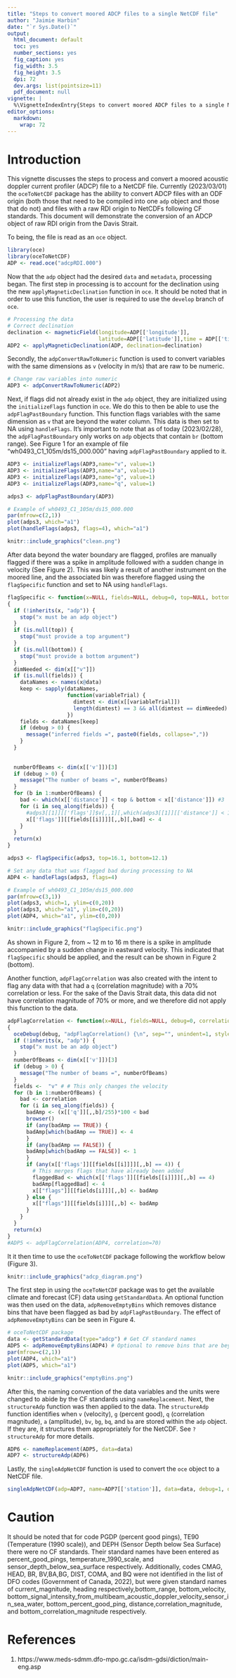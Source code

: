 ```yaml
---
title: "Steps to convert moored ADCP files to a single NetCDF file"
author: "Jaimie Harbin"
date: "`r Sys.Date()`"
output:
  html_document: default
  toc: yes
  number_sections: yes
  fig_caption: yes
  fig_width: 3.5
  fig_height: 3.5
  dpi: 72
  dev.args: list(pointsize=11)
  pdf_document: null
vignette: |
  %\VignetteIndexEntry{Steps to convert moored ADCP files to a single NetCDF file} %\VignetteEncoding{UTF-8} %\VignetteEngine{knitr::rmarkdown}
editor_options:
  markdown:
    wrap: 72
---
```


# Introduction

This vignette discusses the steps to process and convert a moored acoustic doppler current profiler (ADCP) file to a NetCDF file. Currently (2023/03/01) the `oceToNetCDF` package has the ability to convert ADCP files with an ODF origin (both those that need to be compiled into one `adp` object and those that do not) and files with a raw RDI origin to NetCDFs following CF standards. This document will demonstrate the conversion of an ADCP object of raw RDI origin from the Davis Strait.

To being, the file is read as an `oce` object.

```r
library(oce)
library(oceToNetCDF)
ADP <- read.oce("adcpRDI.000")
```

Now that the `adp` object had the desired `data` and `metadata`, processing began. The first step in processing is to account for the declination using the new `applyMagneticDeclination` function in `oce`. It should be noted that in order to use this function, the user is required to use the `develop` branch of `oce`. 


```r
# Processing the data
# Correct declination
declination <- magneticField(longitude=ADP[['longitude']], 
                             latitude=ADP[['latitude']],time = ADP[['time']])$declination
ADP2 <- applyMagneticDeclination(ADP, declination=declination)
```

Secondly, the `adpConvertRawToNumeric` function is used to convert variables with the same dimensions as `v` (velocity in m/s) that are raw to be numeric. 

```r
# Change raw variables into numeric
ADP3 <- adpConvertRawToNumeric(ADP2)
```

Next, if flags did not already exist in the `adp` object, they are initialized using the `initializeFlags` function in `oce`. We do this to then be able to use the `adpFlagPastBoundary` function. This function flags variables with the same dimension as `v` that are beyond the water column. This data is then set to NA using `handleFlags`. It's important to note that as of today (2023/02/28), the `adpFlagPastBoundary` only works on `adp` objects that contain `br` (bottom range). See Figure 1 for an example of file "wh0493_C1_105m/ds15_000.000" having `adpFlagPastBoundary` applied to it.

```r
ADP3 <- initializeFlags(ADP3,name="v", value=1)
ADP3 <- initializeFlags(ADP3,name="a", value=1)
ADP3 <- initializeFlags(ADP3,name="g", value=1)
ADP3 <- initializeFlags(ADP3,name="q", value=1)

adps3 <- adpFlagPastBoundary(ADP3)

# Example of wh0493_C1_105m/ds15_000.000
par(mfrow=c(2,1))
plot(adps3, which="a1")
plot(handleFlags(adps3, flags=4), which="a1")
```


```r
knitr::include_graphics("clean.png")
```

\pagebreak

After data beyond the water boundary are flagged, profiles are manually flagged if there was a spike in amplitude followed with a sudden change in velocity (See Figure 2). This was likely a result of another instrument on the moored line, and the associated bin was therefore flagged using the `flagSpecific` function and set to NA using `handleFlags`. 

```r
flagSpecific <- function(x=NULL, fields=NULL, debug=0, top=NULL, bottom=NULL)
{
  if (!inherits(x, "adp")) {
    stop("x must be an adp object")
  }
  if (is.null(top)) {
    stop("must provide a top argument")
  }
  if (is.null(bottom)) {
    stop("must provide a bottom argument")
  }
  dimNeeded <- dim(x[["v"]])
  if (is.null(fields)) {
    dataNames <- names(x@data)
    keep <- sapply(dataNames,
                   function(variableTrial) {
                     dimtest <- dim(x[[variableTrial]])
                     length(dimtest) == 3 && all(dimtest == dimNeeded)
                   })
    fields <- dataNames[keep]
    if (debug > 0) {
      message("inferred fields =", paste0(fields, collapse=","))
    }
  }
  
  
  numberOfBeams <- dim(x[['v']])[3]
  if (debug > 0) {
    message("The number of beams =", numberOfBeams)
  }
  for (b in 1:numberOfBeams) {
    bad <- which(x[['distance']] < top & bottom < x[['distance']]) #3
    for (i in seq_along(fields)) {
      #adps3[[1]][['flags']]$v[,,1][,which(adps3[[1]][['distance']] < 16.1 & 12.1 < adps3[[1]][['distance']])]
      x[['flags']][[fields[[i]]]][,,b][,bad] <- 4
    }
  }
  return(x)
}

adps3 <- flagSpecific(adps3, top=16.1, bottom=12.1)

# Set any data that was flagged bad during processing to NA
ADP4 <- handleFlags(adps3, flags=4)

# Example of wh0493_C1_105m/ds15_000.000
par(mfrow=c(3,1))
plot(adps3, which=1, ylim=c(0,20))
plot(adps3, which="a1", ylim=c(0,20))
plot(ADP4, which="a1", ylim=c(0,20))
```

```r
knitr::include_graphics("flagSpecific.png")
```

\pagebreak

As shown in Figure 2, from ~ 12 m to 16 m there is a spike in amplitude accompanied by a sudden change in eastward velocity. This indicated that `flagSpecific` should be applied, and the result can be shown in Figure 2 (bottom).

Another function, `adpFlagCorrelation` was also created with the intent to flag any data with that had a `q` (correlation magnitude) with a 70% correlation or less. For the sake of the Davis Strait data, this data did not have correlation magnitude of 70% or more, and we therefore did not apply this function to the data.  


```r
adpFlagCorrelation <- function(x=NULL, fields=NULL, debug=0, correlation=70)
{
  oceDebug(debug, "adpFlagCorrelation() {\n", sep="", unindent=1, style="bold")
  if (!inherits(x, "adp")) {
    stop("x must be an adp object")
  }
  numberOfBeams <- dim(x[['v']])[3]
  if (debug > 0) {
    message("The number of beams =", numberOfBeams)
  }
  fields <-  "v" # # This only changes the velocity
  for (b in 1:numberOfBeams) {
    bad <- correlation
    for (i in seq_along(fields)) {
      badAmp <- (x[['q']][,,b]/255)*100 < bad
      browser()
      if (any(badAmp == TRUE)) {
      badAmp[which(badAmp == TRUE)] <- 4
      }
      if (any(badAmp == FALSE)) {
      badAmp[which(badAmp == FALSE)] <- 1
      }
      if (any(x[['flags']][[fields[[i]]]][,,b] == 4)) {
        # This merges flags that have already been added
        flaggedBad <- which(x[['flags']][[fields[[i]]]][,,b] == 4)
        badAmp[flaggedBad] <- 4
        x[["flags"]][[fields[i]]][,,b] <- badAmp
      } else {
        x[["flags"]][[fields[i]]][,,b] <- badAmp
      }
    }
  }
  return(x)
}
#ADP5 <- adpFlagCorrelation(ADP4, correlation=70)
```

It it then time to use the `oceToNetCDF` package following the workflow below (Figure 3).

```r
knitr::include_graphics("adcp_diagram.png")
```

\pagebreak

The first step in using the `oceToNetCDF` package was to get the available climate and forecast (CF) data using `getStandardData`. An optional function was then used on the data, `adpRemoveEmptyBins` which removes distance bins that have been flagged as bad by `adpFlagPastBoundary`. The effect of `adpRemoveEmptyBins` can be seen in Figure 4.

```r
# oceToNetCDF package
data <- getStandardData(type="adcp") # Get CF standard names
ADP5 <- adpRemoveEmptyBins(ADP4) # Optional to remove bins that are beyond the water column
par(mfrow=c(2,1))
plot(ADP4, which="a1")
plot(ADP5, which="a1")
```

```r
knitr::include_graphics("emptyBins.png")
```

\pagebreak

After this, the naming convention of the data variables and the units were changed to abide by the CF standards using `nameReplacement`. Next, the `structureAdp` function was then applied to the data. The `structureAdp` function identifies when `v` (velocity), `g` (percent good), `q` (correlation magnitude), `a` (amplitude), `bv`, `bg`, `bq`, and `ba` are stored within the `adp` object. If they are, it structures them appropriately for the NetCDF. See `?structureAdp` for more details.

```r
ADP6 <- nameReplacement(ADP5, data=data)
ADP7 <- structureAdp(ADP6)
```

Lastly, the `singleAdpNetCDF` function is used to convert the `oce` object to a NetCDF file.

```r
singleAdpNetCDF(adp=ADP7, name=ADP7[['station']], data=data, debug=1, destination="./20_rawDavis/adcp/nc/")
```

# Caution

It should be noted that for code PGDP (percent good pings), TE90 (Temperature (1990 scale)), and DEPH (Sensor Depth below Sea Surface) there were no CF standards. Their standard names have been entered as percent_good_pings, temperature_1990_scale, and sensor_depth_below_sea_surface respectively.
Additionally, codes CMAG, HEAD, BR, BV,BA,BG, DIST, COMA, and BQ were not identified in the list of DFO codes (Government of Canada, 2022), but were given standard names of current_magnitude,  heading respectively,bottom_range, bottom_velocity,                                                                 bottom_signal_intensity_from_multibeam_acoustic_doppler_velocity_sensor_in_sea_water, 
bottom_percent_good_ping, distance,correlation_magnitude, and bottom_correlation_magnitude respectively.

# References

1. https://www.meds-sdmm.dfo-mpo.gc.ca/isdm-gdsi/diction/main-eng.asp



